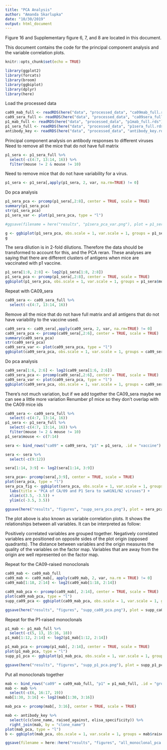 ```yaml
---
title: "PCA Analysis"
author: "Amanda Skarlupka"
date: "10/30/2019"
output: html_document
---
```

Figure 16 and Supplementary figure 6, 7, and 8 are located in this document. 

This document contains the code for the principal component analysis and the variable correlation plots.
```r
knitr::opts_chunk$set(echo = TRUE)
```

```r
library(ggplot2)
library(forcats)
library(broom)
library(ggbiplot)
library(dplyr)
library(here)
```


Load the processed data
```r

ca09_mab_full <- readRDS(here("data", "processed_data", "ca09mab_full.rds"))
ca09_sera_full <- readRDS(here("data", "processed_data", "ca09sera_full.rds"))
p1_mab_full <- readRDS(here("data", "processed_data", "p1mab_full.rds"))
p1_sera_full <- readRDS(here("data", "processed_data", "p1sera_full.rds"))
antibody_key <- readRDS(here("data", "processed_data", "antibody_key.rds"))

```

Principal component analysis on antibody responses to different viruses
Need to remove all the mice that do not have full matrix

```r
p1_sera <- p1_sera_full %>%
  select(-c(4:7, 13:14, 16)) %>%
  filter(mouse != 2 & mouse != 10)
```

Need to remove mice that do not have variability for a virus. 
```r
p1_sera <- p1_sera[,apply(p1_sera, 2, var, na.rm=TRUE) != 0]
```

Do pca analysis
```r
p1_sera_pca <- prcomp(p1_sera[,2:8], center = TRUE, scale = TRUE)
summary(p1_sera_pca)
str(p1_sera_pca)
p1_sera_var <- plot(p1_sera_pca, type = "l")

#ggsave(filename = here("results", "p1sera_pca_var.png"), plot = p1_sera_var)

g <- ggbiplot(p1_sera_pca, obs.scale = 1, var.scale = 1, groups = p1_sera$mouse)
g
```

The sera dilution is in 2-fold dilutions. Therefore the data should be transformed to account for this, and the PCA reran. These analyses are saying that there are different clusters of antigens when mice are vaccinated with p1 vaccine. 
```r
p1_sera[1:8, 2:8] <- log2(p1_sera[1:8, 2:8])
p1_sera_pca <- prcomp(p1_sera[,2:8], center = TRUE, scale = TRUE)
ggbiplot(p1_sera_pca, obs.scale = 1, var.scale = 1, groups = p1_sera$mouse)
```



Repeat with CA09_sera
```r
ca09_sera <- ca09_sera_full %>%
  select(-c(4:7, 13:14, 16))
```

Remove all the mice that do not have full matrix and all antigens that do not have variability to the vaccine used. 
```r
ca09_sera <- ca09_sera[,apply(ca09_sera, 2, var, na.rm=TRUE) != 0]
ca09_sera_pca <- prcomp(ca09_sera[,2:6], center = TRUE, scale = TRUE)
summary(ca09_sera_pca)
str(ca09_sera_pca)
ca09_sera_var <- plot(ca09_sera_pca, type = "l")
ggbiplot(ca09_sera_pca, obs.scale = 1, var.scale = 1, groups = ca09_sera$mouse)
```

Do pca analysis

```r
ca09_sera[1:6, 2:6] <- log2(ca09_sera[1:6, 2:6])
ca09_sera_pca <- prcomp(ca09_sera[,2:6], center = TRUE, scale = TRUE)
ca09_sera_var <- plot(ca09_sera_pca, type = "l")
ggbiplot(ca09_sera_pca, obs.scale = 1, var.scale = 1, groups = ca09_sera$mouse)

```

There's not much variation, but if we add together the CA09_sera maybe we can see a little more variation
Renumber p1 mice so they don't overlap with the CA09 mice ids
```r
ca09_sera <- ca09_sera_full %>%
  select(-c(4:7, 13:14, 16))
p1_sera <- p1_sera_full %>%
  select(-c(4:7, 13:14, 16)) %>%
  filter(mouse != 2 & mouse != 10)
p1_sera$mouse <- c(7:14)

sera <- bind_rows("ca09" = ca09_sera, "p1" = p1_sera, .id = "vaccine")

sera <- sera %>%
  select(-c(9:12))

sera[1:14, 3:9] <- log2(sera[1:14, 3:9])

sera_pca<- prcomp(sera[,3:9], center = TRUE, scale = TRUE)
plot(sera_pca, type = "l")
sera_pca_fig <- ggbiplot(sera_pca, obs.scale = 1, var.scale = 1, groups = sera$vaccine, labels = sera$mouse) +
  labs(title = "PCA of CA/09 and P1 Sera to swH1N1/N2 viruses") +
  xlim(c(3.5, -3.5)) + 
  ylim(c(-3.5, 3.5))

ggsave(here("results", "figures", "supp_sera_pca.png"), plot = sera_pca_fig)
```

The plot above is also known as variable correlation plots. It shows the relationships between all variables. It can be interpreted as follow:

Positively correlated variables are grouped together.
Negatively correlated variables are positioned on opposite sides of the plot origin (opposed quadrants).
The distance between variables and the origin measures the quality of the variables on the factor map. Variables that are away from the origin are well represented on the factor map.


Repeat for the CA09-raised monoclonals
```r
ca09_mab <- ca09_mab_full
ca09_mab <- ca09_mab[, apply(ca09_mab, 2, var, na.rm = TRUE) != 0]
ca09_mab[1:18, 2:14] <- log2(ca09_mab[1:18, 2:14])

ca09_mab_pca <- prcomp(ca09_mab[, 2:14], center = TRUE, scale = TRUE)
plot(ca09_mab_pca, type = "l")
supp_ca09_pca <- ggbiplot(ca09_mab_pca, obs.scale = 1, var.scale = 1, groups = ca09_mab$clone_name)

ggsave(here("results", "figures", "supp_ca09_pca.png"), plot = supp_ca09_pca)
```


Repeat for the P1-raised monoclonals
```r
p1_mab <- p1_mab_full %>%
  select(-c(5, 13, 15:16, 18))
p1_mab[1:12, 2:14] <- log2(p1_mab[1:12, 2:14])

p1_mab_pca <- prcomp(p1_mab[, 2:14], center = TRUE, scale = TRUE)
plot(p1_mab_pca, type = "l")
supp_p1_pca <- ggbiplot(p1_mab_pca, obs.scale = 1, var.scale = 1, groups = p1_mab$clone_name)

ggsave(here("results", "figures", "supp_p1_pca.png"), plot = supp_p1_pca)
```


Put all monoclonals together
```r

mab <- bind_rows("ca09" = ca09_mab_full, "p1" = p1_mab_full, .id = "group")
mab <- mab %>%
  select(-c(6, 16:17, 19))
mab[1:30, 3:16] <- log2(mab[1:30, 3:16])

mab_pca <- prcomp(mab[, 3:16], center = TRUE, scale = TRUE)

mab <- antibody_key %>%
  select(c(clone_name, raised_against, elisa_specificity)) %>%
  right_join(mab, by = "clone_name")
plot(mab_pca, type = "l")
b <- ggbiplot(mab_pca, obs.scale = 1, var.scale = 1, groups = mab$raised_against, var.axes = FALSE, alpha = 0.5)

ggsave(filename = here::here("results", "figures", "all_monoclonal_pca.png"), plot = b)
```





